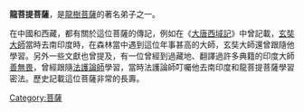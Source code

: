 {{unreferenced|time=2015-01-14T06:18:24+00:00}}
'''龍菩提菩薩'''，是[[龍樹菩薩|龍樹菩薩]]的著名弟子之一。

在中國和西藏，都有關於這位菩薩的傳記，例如在《[[大唐西域記|大唐西域記]]》中曾記載，[[玄奘大師|玄奘大師]]當時去南印度時，在森林當中遇到這位年事甚高的大師，玄奘大師還曾跟隨他學習。另外一些文獻也曾提及，有一位曾經到過藏地、翻譯過許多典籍的印度大師[[善無畏|善無畏]]，曾經跟隨[[法護論師|法護論師]]學習，當時法護論師叮囑他去南印度和龍菩提菩薩學習密法。歷史記載這位菩薩非常的長壽。

{{Buddhism-stub}}
[[Category:菩薩|Category:菩薩]]